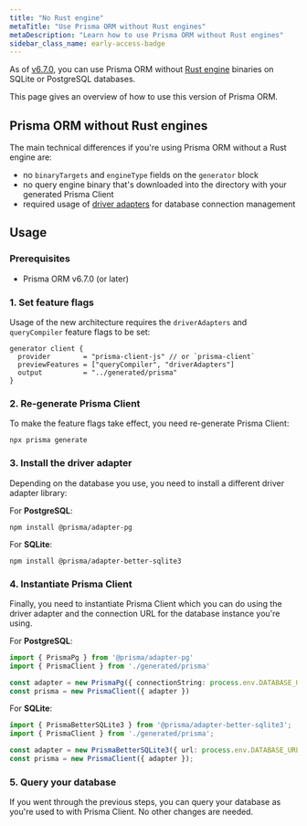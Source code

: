 ```yaml
---
title: "No Rust engine"
metaTitle: "Use Prisma ORM without Rust engines"
metaDescription: "Learn how to use Prisma ORM without Rust engines"
sidebar_class_name: early-access-badge
---
```


As of [v6.7.0](https://pris.ly/release/6.7.0), you can use Prisma ORM without [Rust engine](/orm/more/under-the-hood/engines) binaries on SQLite or PostgreSQL databases.

This page gives an overview of how to use this version of Prisma ORM.

## Prisma ORM without Rust engines

The main technical differences if you're using Prisma ORM without a Rust engine are:

- no `binaryTargets` and `engineType` fields on the `generator` block
- no query engine binary that's downloaded into the directory with your generated Prisma Client
- required usage of [driver adapters](/orm/overview/databases/database-drivers#driver-adapters) for database connection management

## Usage

### Prerequisites

- Prisma ORM v6.7.0 (or later)

### 1. Set feature flags

Usage of the new architecture requires the `driverAdapters` and `queryCompiler` feature flags to be set:

```prisma file=schema.prisma
generator client {
  provider        = "prisma-client-js" // or `prisma-client`
  previewFeatures = ["queryCompiler", "driverAdapters"]
  output          = "../generated/prisma"
}
```

### 2. Re-generate Prisma Client

To make the feature flags take effect, you need re-generate Prisma Client:

```
npx prisma generate
```

### 3. Install the driver adapter

Depending on the database you use, you need to install a different driver adapter library:

For **PostgreSQL**:

```
npm install @prisma/adapter-pg
```

For **SQLite**:

```
npm install @prisma/adapter-better-sqlite3
```

### 4. Instantiate Prisma Client

Finally, you need to instantiate Prisma Client which you can do using the driver adapter and the connection URL for the database instance you're using.

For **PostgreSQL**:

```ts
import { PrismaPg } from '@prisma/adapter-pg'
import { PrismaClient } from './generated/prisma'

const adapter = new PrismaPg({ connectionString: process.env.DATABASE_URL })
const prisma = new PrismaClient({ adapter })
```

For **SQLite**:

```ts
import { PrismaBetterSQLite3 } from '@prisma/adapter-better-sqlite3';
import { PrismaClient } from './generated/prisma';

const adapter = new PrismaBetterSQLite3({ url: process.env.DATABASE_URL })
const prisma = new PrismaClient({ adapter });
```

### 5. Query your database

If you went through the previous steps, you can query your database as you're used to with Prisma Client. No other changes are needed.